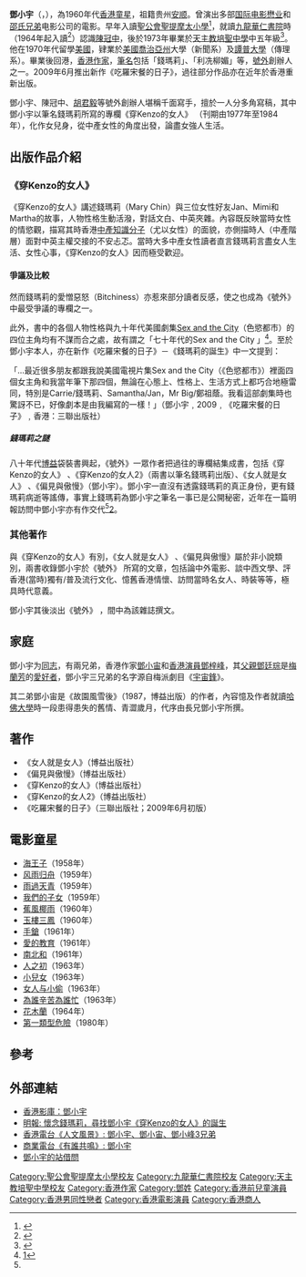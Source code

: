 '''鄧小宇'''（{{lang-en|Peter Dunn Siu-Yue}}，{{bd|1951年|10月31日|catIdx=D鄧}}），為1960年代[[香港童星|香港童星]]，祖籍贵州[[安顺|安顺]]。曾演出多部[[国际电影懋业|国际电影懋业]]和[[邵氏兄弟|邵氏兄弟]]电影公司的電影。早年入讀[[聖公會聖提摩太小學|聖公會聖提摩太小學]]<ref>{{cite news | title=鄧小宇：馬頭圍道 — 我童年世界的全部 | url=https://thestandnews.com/culture/%E9%84%A7%E5%B0%8F%E5%AE%87-%E9%A6%AC%E9%A0%AD%E5%9C%8D%E9%81%93-%E6%88%91%E7%AB%A5%E5%B9%B4%E4%B8%96%E7%95%8C%E7%9A%84%E5%85%A8%E9%83%A8/ | format= | publisher=立場新聞 | date=2018-02-26 | accessdate=2019-11-04 | quote= | archive-date=2019-08-14 | archive-url=https://web.archive.org/web/20190814230031/https://thestandnews.com/culture/%E9%84%A7%E5%B0%8F%E5%AE%87-%E9%A6%AC%E9%A0%AD%E5%9C%8D%E9%81%93-%E6%88%91%E7%AB%A5%E5%B9%B4%E4%B8%96%E7%95%8C%E7%9A%84%E5%85%A8%E9%83%A8/ | dead-url=no }}</ref>，就讀[[九龍華仁書院|九龍華仁書院]]時（1964年起入讀<ref>{{cite news | title=小學升中考試揭曉 | url=https://mmis.hkpl.gov.hk/coverpage/-/coverpage/view?_coverpage_WAR_mmisportalportlet_hsf=%E5%B0%8F%E5%AD%B8%E5%8D%87%E4%B8%AD&p_r_p_-1078056564_c=QF757YsWv5%2BakvA8rFW5EhBx1LJWBXY%2B&_coverpage_WAR_mmisportalportlet_o=10&_coverpage_WAR_mmisportalportlet_actual_q=%28%20verbatim_dc.collection%3A%28%22Old%5C%20HK%5C%20Newspapers%22%29%20%29%20AND+%28%20%28%20allTermsMandatory%3A%28true%29%20OR+all_dc.title%3A%28%E5%B0%8F%E5%AD%B8%E5%8D%87%E4%B8%AD%29%20OR+all_dc.creator%3A%28%E5%B0%8F%E5%AD%B8%E5%8D%87%E4%B8%AD%29%20OR+all_dc.contributor%3A%28%E5%B0%8F%E5%AD%B8%E5%8D%87%E4%B8%AD%29%20OR+all_dc.subject%3A%28%E5%B0%8F%E5%AD%B8%E5%8D%87%E4%B8%AD%29%20OR+fulltext%3A%28%E5%B0%8F%E5%AD%B8%E5%8D%87%E4%B8%AD%29%20OR+all_dc.description%3A%28%E5%B0%8F%E5%AD%B8%E5%8D%87%E4%B8%AD%29%20%29%20%29&_coverpage_WAR_mmisportalportlet_sort_field=dc.publicationdate_bsort&_coverpage_WAR_mmisportalportlet_sort_order=asc&_coverpage_WAR_mmisportalportlet_filter=dc.publicationdate_dt%3A%5B1960-01-01T00%3A00%3A00Z+TO+1969-12-31T15%3A59%3A59Z%5D | page=30 | publisher=華僑日報 | date=1964-07-17 | accessdate=2021-11-08 | quote= | archive-date=2021-11-09 | archive-url=https://web.archive.org/web/20211109071406/https://mmis.hkpl.gov.hk/coverpage/-/coverpage/view?_coverpage_WAR_mmisportalportlet_hsf=%E5%B0%8F%E5%AD%B8%E5%8D%87%E4%B8%AD&p_r_p_-1078056564_c=QF757YsWv5%2BakvA8rFW5EhBx1LJWBXY%2B&_coverpage_WAR_mmisportalportlet_o=10&_coverpage_WAR_mmisportalportlet_actual_q=(%20verbatim_dc.collection:(%22Old%5C%20HK%5C%20Newspapers%22)%20)%20AND+(%20(%20allTermsMandatory:(true)%20OR+all_dc.title:(%E5%B0%8F%E5%AD%B8%E5%8D%87%E4%B8%AD)%20OR+all_dc.creator:(%E5%B0%8F%E5%AD%B8%E5%8D%87%E4%B8%AD)%20OR+all_dc.contributor:(%E5%B0%8F%E5%AD%B8%E5%8D%87%E4%B8%AD)%20OR+all_dc.subject:(%E5%B0%8F%E5%AD%B8%E5%8D%87%E4%B8%AD)%20OR+fulltext:(%E5%B0%8F%E5%AD%B8%E5%8D%87%E4%B8%AD)%20OR+all_dc.description:(%E5%B0%8F%E5%AD%B8%E5%8D%87%E4%B8%AD)%20)%20)&_coverpage_WAR_mmisportalportlet_sort_field=dc.publicationdate_bsort&_coverpage_WAR_mmisportalportlet_sort_order=asc&_coverpage_WAR_mmisportalportlet_filter=dc.publicationdate_dt:%5B1960-01-01T00:00:00Z+TO+1969-12-31T15:59:59Z%5D | dead-url=no }}</ref>）認識[[陳冠中|陳冠中]]，後於1973年畢業於[[天主教培聖中學|天主教培聖中學]]中五年級<ref>{{cite web |url=https://www.flickr.com/photos/puishingsince1963/304158942/in/photostream/ |title=1972-1973年度校友名單 |date= |website= |publisher=天主教培聖中學校友會 |access-date=2021-04-05 |quote= |archive-date=2017-05-09 |archive-url=https://web.archive.org/web/20170509204208/https://www.flickr.com/photos/puishingsince1963/304158942/in/photostream/ |dead-url=no }}</ref>。他在1970年代留學[[美國|美國]]，肄業於[[美國|美國]][[喬治亞州|喬治亞州]]大學（新聞系）及[[譚普大學|譚普大學]]（傳理系）。畢業後回港，[[香港|香港]][[作家|作家]]，[[筆名|筆名]]包括「錢瑪莉」、「利冼柳媚」等，[[號外_(雜誌)|號外]]創辦人之一。2009年6月推出新作《吃羅宋餐的日子》，過往部分作品亦在近年於香港重新出版。

鄧小宇、陳冠中、[[胡君毅|胡君毅]]等號外創辦人堪稱千面寫手，擅於一人分多角寫稿，其中鄧小宇以筆名錢瑪莉所寫的專欄《穿Kenzo的女人》 （刊期由1977年至1984年），化作女兒身，從中產女性的角度出發，論盡女強人生活。

== 出版作品介紹 ==
=== 《穿Kenzo的女人》 ===
《穿Kenzo的女人》講述錢瑪莉（Mary Chin）與三位女性好友Jan、Mimi和Martha的故事，人物性格生動活潑，對話文白、中英夾雜。內容既反映當時女性的情慾觀，描寫其時香港[[中產|中產]][[知識分子|知識分子]]（尤以女性）的面貌，亦側描時人（中產階層）面對中英主權交接的不安忐忑。當時大多中產女性讀者直言錢瑪莉言盡女人生活、女性心事，《穿Kenzo的女人》因而極受歡迎。

==== 爭議及比較 ====
然而錢瑪莉的愛憎惡怒（Bitchiness）亦惹來部分讀者反感，使之也成為《號外》中最受爭議的專欄之一。

此外，書中的各個人物性格與九十年代美國劇集[http://en.wikipedia.org/wiki/Sex_and_the_City Sex and the City]{{Wayback|url=http://en.wikipedia.org/wiki/Sex_and_the_City |date=20120506041132 }}（色慾都市）的四位主角均有不謀而合之處，故有謂之「七十年代的Sex and the City 」<ref name="测试">[http://news.sina.com.hk/cgi-bin/nw/show.cgi/23/1/1/539858/1.html]{{Dead link|date=2019年11月 |bot=InternetArchiveBot |fix-attempted=yes }}</ref>。至於鄧小宇本人，亦在新作《吃羅宋餐的日子》－《錢瑪莉的誕生》中一文提到：

「...最近很多朋友都跟我說美國電視片集Sex and the City（《色慾都市》）裡面四個女主角和我當年筆下那四個，無論在心態上、性格上、生活方式上都巧合地極雷同，特別是Carrie/錢瑪莉、Samantha/Jan，Mr Big/鄭祖蔭。我看這部劇集時也驚訝不已，好像劇本是由我編寫的一樣！」（鄧小宇﹐2009﹐《吃羅宋餐的日子》﹐香港：三聯出版社）

===== 錢瑪莉之謎 =====
八十年代[[博益|博益]]袋裝書興起，《號外》一眾作者把過往的專欄結集成書，包括《穿Kenzo的女人》 、《穿Kenzo的女人2》（兩書以筆名錢瑪莉出版）、《女人就是女人》 、《偏見與傲慢》（鄧小宇）。鄧小宇一直沒有透露錢瑪莉的真正身份，更有錢瑪莉病逝等謠傳，事實上錢瑪莉為鄧小宇之筆名一事已是公開秘密，近年在一篇明報訪問中鄧小宇亦有作交代<ref name="测试" />[http://news.sina.com.hk/cgi-bin/nw/show.cgi/23/1/1/539858/1.html]{{Dead link|date=2019年11月 |bot=InternetArchiveBot |fix-attempted=yes }}。

=== 其他著作 ===
與《穿Kenzo的女人》有別，《女人就是女人》 、《偏見與傲慢》屬於非小說類別，兩書收錄鄧小宇於《號外》 所寫的文章，包括論中外電影、談中西文學、評香港(當時)獨有/普及流行文化、憶舊香港情懷、訪問當時名女人、時裝等等，極具時代意義。

鄧小宇其後淡出《號外》 ，間中為該雜誌撰文。

==家庭==
鄧小宇为[[同志_(LGBT)|同志]]，有兩兄弟，香港作家[[鄧小宙|鄧小宙]]和[[香港演員|香港演員]][[鄧梓峰|鄧梓峰]]，其[[父親|父親]][[鄧廷琮|鄧廷琮]]是[[梅蘭芳|梅蘭芳]]的[[愛好者|愛好者]]，鄧小宇三兄弟的名字源自梅派劇目《[[宇宙鋒|宇宙鋒]]》。

其二弟鄧小宙是《故園風雪後》（1987，博益出版）的作者，內容憶及作者就讀[[哈佛大學|哈佛大學]]時一段患得患失的舊情、青澀歲月，代序由長兄鄧小宇所撰。

== 著作 ==
* 《女人就是女人》（博益出版社）
* 《偏見與傲慢》（博益出版社）
* 《穿Kenzo的女人》（博益出版社）
* 《穿Kenzo的女人2》（博益出版社）
* 《吃羅宋餐的日子》（三聯出版社；2009年6月初版）

== 電影童星 ==
* [[海王子|海王子]]（1958年）
* [[风雨归舟|风雨归舟]]（1959年）
* [[雨過天青|雨過天青]]（1959年）
* [[我們的子女|我們的子女]]（1959年）
* [[蕉風椰雨|蕉風椰雨]]（1960年）
* [[玉樓三鳳|玉樓三鳳]]（1960年）
* [[手鎗|手鎗]]（1961年）
* [[愛的教育|愛的教育]]（1961年）
* [[南北和|南北和]]（1961年）
* [[人之初|人之初]]（1963年）
* [[小兒女|小兒女]]（1963年）
* [[女人与小偷|女人与小偷]]（1963年）
* [[為誰辛苦為誰忙|為誰辛苦為誰忙]]（1963年）
* [[花木蘭|花木蘭]]（1964年）
* [[第一類型危險|第一類型危險]]（1980年）

== 參考 ==
<references />
{{cite news |author = 明報 |url = http://news.sina.com.hk/cgi-bin/nw/show.cgi/23/1/1/539858/1.html |title = 七十年代的Sex and the City |date = 2007-10-28 }}{{Dead link|date=2019年11月 |bot=InternetArchiveBot |fix-attempted=yes }}

== 外部連結 ==
* [http://hkmdb.com/db/people/view.mhtml?id=18980&display_set=big5 香港影庫：鄧小宇]{{Wayback|url=http://hkmdb.com/db/people/view.mhtml?id=18980&display_set=big5 |date=20150503004629 }}
* [http://news.sina.com.hk/cgi-bin/nw/show.cgi/23/1/1/539859/1.html 明報: 懷念錢瑪莉，尋找鄧小宇《穿Kenzo的女人》的誕生]{{Dead link|date=2019年11月 |bot=InternetArchiveBot |fix-attempted=yes }}
* [http://www.rthk.org.hk/rthk/radio1/CultureTalk/20090404.html 香港電台《人文風景》: 鄧小宇、鄧小宙、鄧小峰3兄弟]{{Wayback|url=http://www.rthk.org.hk/rthk/radio1/CultureTalk/20090404.html |date=20090402123554 }}
* [http://www.881903.com/page/zh-tw/BrowseSchedule.aspx?ItemId=28 商業電台《有誰共鳴》: 鄧小宇]{{Wayback|url=http://www.881903.com/page/zh-tw/BrowseSchedule.aspx?ItemId=28 |date=20091230174626 }}
* [http://www.dengxiaoyu.net 鄧小宇的站借問]{{Wayback|url=http://www.dengxiaoyu.net/ |date=20190824185923 }}

[[Category:聖公會聖提摩太小學校友|Category:聖公會聖提摩太小學校友]]
[[Category:九龍華仁書院校友|Category:九龍華仁書院校友]]
[[Category:天主教培聖中學校友|Category:天主教培聖中學校友]]
[[Category:香港作家|Category:香港作家]]
[[Category:鄧姓|Category:鄧姓]]
[[Category:香港前兒童演員|Category:香港前兒童演員]]
[[Category:香港男同性戀者|Category:香港男同性戀者]]
[[Category:香港電影演員|Category:香港電影演員]]
[[Category:香港商人|Category:香港商人]]